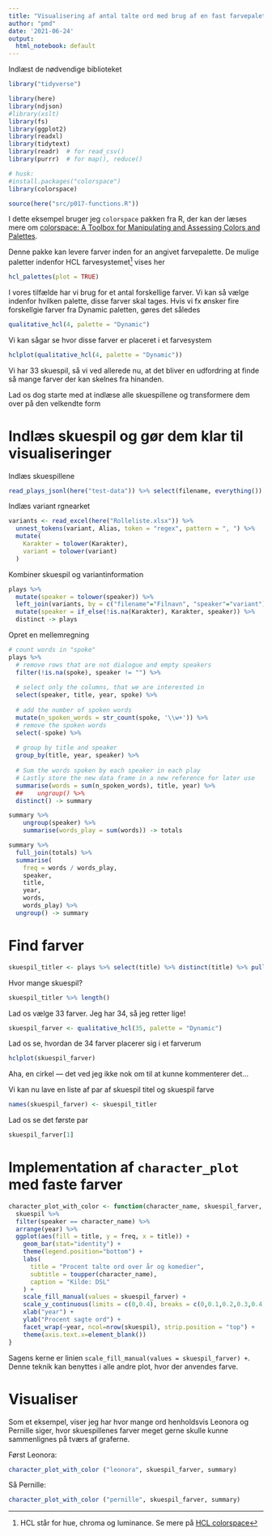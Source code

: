 ```yaml
---
title: "Visualisering af antal talte ord med brug af en fast farvepalette"
author: "pmd"
date: '2021-06-24'
output:
  html_notebook: default
---
```


Indlæst de nødvendige biblioteket

```r
library("tidyverse")

library(here)
library(ndjson)
#library(xslt)
library(fs)
library(ggplot2)
library(readxl)
library(tidytext)
library(readr)  # for read_csv()
library(purrr)  # for map(), reduce()

# husk:
#install.packages("colorspace")
library(colorspace)

source(here("src/p017-functions.R"))
```

I dette eksempel bruger jeg `colorspace` pakken fra R, der kan der læses mere om [colorspace: A Toolbox for Manipulating and Assessing Colors and Palettes](https://cran.r-project.org/web/packages/colorspace/vignettes/colorspace.html).

Denne pakke kan levere farver inden for an angivet farvepalette. De mulige paletter indenfor HCL farvesystemet[^1] vises her

[^1]: HCL står for hue, chroma og luminance. Se mere på [HCL colorspace](https://en.wikipedia.org/wiki/HCL_color_space)


```r
hcl_palettes(plot = TRUE)
```

I vores tilfælde har vi brug for et antal forskellige farver. Vi kan så vælge indenfor hvilken palette, disse farver skal tages. Hvis vi fx ønsker fire forskellgie farver fra Dynamic paletten, gøres det således

```r
qualitative_hcl(4, palette = "Dynamic")
```

Vi kan sågar se hvor disse farver er placeret i et farvesystem

```r
hclplot(qualitative_hcl(4, palette = "Dynamic"))
```

Vi har 33 skuespil, så vi ved allerede nu, at det bliver en udfordring at finde så mange farver der kan skelnes fra hinanden.

Lad os dog starte med at indlæse alle skuespillene og transformere dem over på den velkendte form

# Indlæs skuespil og gør dem klar til visualiseringer

Indlæs skuespillene

```r
read_plays_jsonl(here("test-data")) %>% select(filename, everything()) -> plays
```

Indlæs variant rgnearket

```r
variants <- read_excel(here("Rolleliste.xlsx")) %>% 
  unnest_tokens(variant, Alias, token = "regex", pattern = ", ") %>% 
  mutate(
    Karakter = tolower(Karakter),
    variant = tolower(variant)
  )
```

Kombiner skuespil og variantinformation

```r
plays %>% 
  mutate(speaker = tolower(speaker)) %>% 
  left_join(variants, by = c("filename"="Filnavn", "speaker"="variant")) %>% 
  mutate(speaker = if_else(!is.na(Karakter), Karakter, speaker)) %>%
  distinct -> plays
```

Opret en mellemregning

```r
# count words in "spoke"
plays %>%
  # remove rows that are not dialogue and empty speakers
  filter(!is.na(spoke), speaker != "") %>%
  
  # select only the columns, that we are interested in
  select(speaker, title, year, spoke) %>%
  
  # add the number of spoken words
  mutate(n_spoken_words = str_count(spoke, '\\w+')) %>%
  # remove the spoken words
  select(-spoke) %>%
  
  # group by title and speaker
  group_by(title, year, speaker) %>%
  
  # Sum the words spoken by each speaker in each play
  # Lastly store the new data frame in a new reference for later use
  summarise(words = sum(n_spoken_words), title, year) %>%
  ##    ungroup() %>%
  distinct() -> summary

summary %>%
    ungroup(speaker) %>%
    summarise(words_play = sum(words)) -> totals

summary %>%
  full_join(totals) %>%
  summarise(
    freq = words / words_play,
    speaker,
    title,
    year,
    words,
    words_play) %>%
  ungroup() -> summary
```


# Find farver

```r
skuespil_titler <- plays %>% select(title) %>% distinct(title) %>% pull(title)
```

Hvor mange skuespil?

```r
skuespil_titler %>% length()
```

Lad os vælge 33 farver. Jeg har 34, så jeg retter lige!

```r
skuespil_farver <- qualitative_hcl(35, palette = "Dynamic")
```

Lad os se, hvordan de 34 farver placerer sig i et farverum

```r
hclplot(skuespil_farver)
```

Aha, en cirkel — det ved jeg ikke nok om til at kunne kommenterer det...

Vi kan nu lave en liste af par af skuespil titel og skuespil farve

```r
names(skuespil_farver) <- skuespil_titler
```

Lad os se det første par

```r
skuespil_farver[1]
```

# Implementation af `character_plot` med faste farver


```r
character_plot_with_color <- function(character_name, skuespil_farver, skuespil) {
  skuespil %>% 
  filter(speaker == character_name) %>%
  arrange(year) %>%
  ggplot(aes(fill = title, y = freq, x = title)) + 
    geom_bar(stat="identity") +
    theme(legend.position="bottom") +
    labs(
      title = "Procent talte ord over år og komedier",
      subtitle = toupper(character_name),
      caption = "Kilde: DSL"
    ) +
    scale_fill_manual(values = skuespil_farver) +
    scale_y_continuous(limits = c(0,0.4), breaks = c(0,0.1,0.2,0.3,0.4)) +
    xlab("year") +
    ylab("Procent sagte ord") +
    facet_wrap(~year, ncol=nrow(skuespil), strip.position = "top") +
    theme(axis.text.x=element_blank())
}
```

Sagens kerne er linien ` scale_fill_manual(values = skuespil_farver) +`. Denne teknik kan benyttes i alle andre plot, hvor der anvendes farve.

# Visualiser 

Som et eksempel, viser jeg har hvor mange ord henholdsvis Leonora og Pernille siger, hvor skuespillenes farver meget gerne skulle kunne sammenlignes på tværs af graferne.

Først Leonora:

```r
character_plot_with_color ("leonora", skuespil_farver, summary)
```
Så Pernille:

```r
character_plot_with_color ("pernille", skuespil_farver, summary)
```

